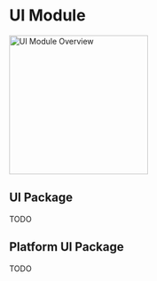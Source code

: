 # UI Module

<Image
  src="assets/ui_module_overview.svg"
  alt="UI Module Overview"
  zoom={false}
  height="250"
/>

## UI Package

TODO

## Platform UI Package

TODO

